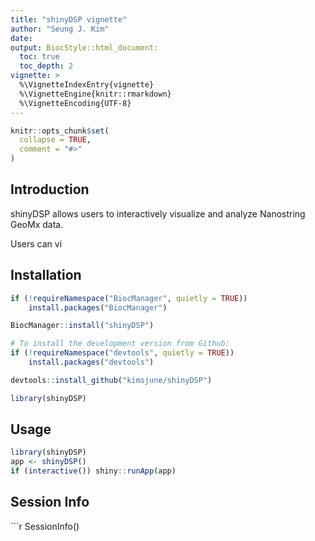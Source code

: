 ```yaml
---
title: "shinyDSP vignette"
author: "Seung J. Kim"
date: 
output: BiocStyle::html_document:
  toc: true
  toc_depth: 2
vignette: >
  %\VignetteIndexEntry{vignette}
  %\VignetteEngine{knitr::rmarkdown}
  %\VignetteEncoding{UTF-8}
---
```


```r
knitr::opts_chunk$set(
  collapse = TRUE,
  comment = "#>"
)
```
## Introduction

shinyDSP allows users to interactively visualize and analyze Nanostring GeoMx data.



Users can vi

## Installation

```r
if (!requireNamespace("BiocManager", quietly = TRUE))
    install.packages("BiocManager")

BiocManager::install("shinyDSP")

# To install the development version from Github:
if (!requireNamespace("devtools", quietly = TRUE))
    install.packages("devtools")

devtools::install_github("kimsjune/shinyDSP")

library(shinyDSP)
```

## Usage

```r
library(shinyDSP)
app <- shinyDSP()
if (interactive()) shiny::runApp(app)
```

## Session Info

```r
SessionInfo()


